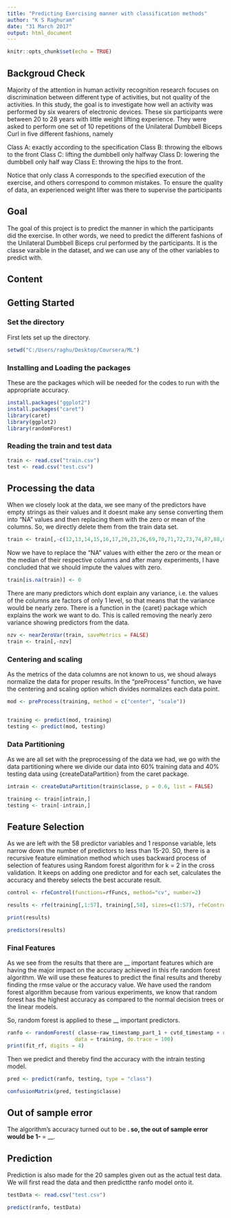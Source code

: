 ```yaml
---
title: "Predicting Exercising manner with classification methods"
author: "K S Raghuram"
date: "31 March 2017"
output: html_document
---
```


```r
knitr::opts_chunk$set(echo = TRUE)
```

## Backgroud Check

Majority of the attention in human activity recognition research focuses on discrimination between different type of activities, but not quality of the activities. In this study, the goal is to investigate how well an activity was performed by six wearers of electronic devices. These six participants were between 20 to 28 years with little weight lifting experience. They were asked to perform one set of 10 repetitions of the Unilateral Dumbbell Biceps Curl in five different fashions, namely

Class A: exactly according to the specification
Class B: throwing the elbows to the front
Class C: lifting the dumbbell only halfway
Class D: lowering the dumbbell only half way
Class E: throwing the hips to the front.

Notice that only class A corresponds to the specified execution of the exercise, and others correspond to common mistakes. To ensure the quality of data, an experienced weight lifter was there to supervise the participants



## Goal

The goal of this project is to predict the manner in which the participants did the exercise. In other words, we need to predict the different fashions of the Unilateral Dumbbell Biceps crul performed by the participants. It is the classe varaible in the dataset, and we can use any of the other variables to predict with.

## Content

## Getting Started

### Set the directory

First lets set up the directory. 

```r
setwd("C:/Users/raghu/Desktop/Coursera/ML")
```

### Installing and Loading the packages

These are the packages which will be needed for the codes to run with the appropriate accuracy. 

```r
install.packages("ggplot2")
install.packages("caret")
library(caret)
library(ggplot2)
library(randomForest)
```

### Reading the train and test data 

```r
train <- read.csv("train.csv")
test <- read.csv("test.csv")
```

## Processing the data 

When we closely look at the data, we see many of the predictors have empty strings as their values and it doesnt make any sense converting them into "NA" values and then replacing them with the zero or mean of the columns. So, we directly delete them from the train data set. 

```r
train <- train[,-c(12,13,14,15,16,17,20,23,26,69,70,71,72,73,74,87,88,89,90,91,92,95,98,101,125,126,127,128,129,130,133,136,139)]
```

Now we have to replace the "NA" values with either the zero or the mean or the median of their respective columns and after many experiments, I have concluded that we should impute the values with zero. 

```r
train[is.na(train)] <- 0
```

There are many predictors which dont explain any variance, i.e. the values of the columns are factors of only 1 level, so that means that the variance would be nearly zero. There is a function in the {caret} package which explains the work we want to do. This is called removing the nearly zero variance showing predictors from the data.

```r
nzv <- nearZeroVar(train, saveMetrics = FALSE)
train <- train[,-nzv]
```

### Centering and scaling 

As the metrics of the data columns are not known to us, we shoud always normalize the data for proper results. In the "preProcess" function, we have the centering and scaling option which divides normalizes each data point. 

```r
mod <- preProcess(training, method = c("center", "scale"))


training <- predict(mod, training)
testing <- predict(mod, testing)

```

### Data Partitioning 

As we are all set with the preprocessing of the data we had, we go with the data partitioning where we divide our data into 60% training data and 40% testing data using {createDataPartition} from the caret package. 

```r
intrain <- createDataPartition(train$classe, p = 0.6, list = FALSE)

training <- train[intrain,]
testing <- train[-intrain,]
```

## Feature Selection 

As we are left with the 58 predictor variables and 1 response variable, lets narrow down the number of predictors to less than 15-20. SO, there is a recursive feature elimination method which uses backward process of selection of features using Random forest algorithm for k = 2 in the cross validation. It keeps on adding one predictor and for each set, calculates the  accuracy and thereby selects the best accurate result. 

```r
control <- rfeControl(functions=rfFuncs, method="cv", number=2)

results <- rfe(training[,1:57], training[,58], sizes=c(1:57), rfeControl=control)

print(results)

predictors(results)
```

### Final Features 

As we see from the results that there are __ important features which are having the major impact on the accuracy achieved in this rfe random forest algorithm. We will use these features to predict the final results and thereby finding the rmse value or the accuracy value. 
We have used the random forest algorithm because from various experiments, we know that random forest has the highest accuracy as compared to the normal decision trees or the linear models. 

So, random forest is applied to these __ important predictors. 

```r
ranfo <- randomForest( classe~raw_timestamp_part_1 + cvtd_timestamp + roll_belt+num_window + magnet_dumbbell_z + magnet_dumbbell_y,
                      data = training, do.trace = 100)
print(fit_rf, digits = 4)
```

Then we predict and thereby find the accuracy with the intrain testing model. 

```r
pred <- predict(ranfo, testing, type = "class")

confusionMatrix(pred, testing$classe)
```

## Out of sample error 

The algorithm's accuracy turned out to be __. so, the out of sample error would be 1- __ = __. 

## Prediction 

Prediction is also made for the 20 samples given out as the actual test data. We will first read the data and then predictthe ranfo model onto it. 
```r
testData <- read.csv("test.csv")
```

```r
predict(ranfo, testData)

```

